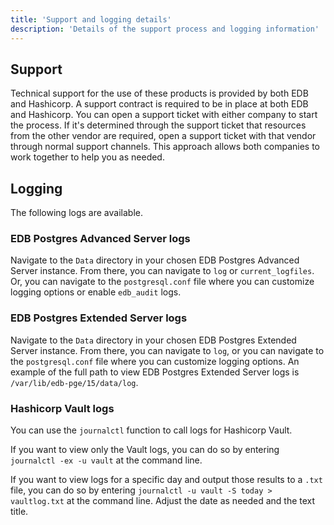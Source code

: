 ```yaml
---
title: 'Support and logging details'
description: 'Details of the support process and logging information'
---
```


## Support

Technical support for the use of these products is provided by both EDB and Hashicorp. A support contract is required to be in place at both EDB and Hashicorp. You can open a support ticket with either company to start the process. If it's determined through the support ticket that resources from the other vendor are required, open a support ticket with that vendor through normal support channels. This approach allows both companies to work together to help you as needed.

## Logging

The following logs are available.

### EDB Postgres Advanced Server logs

Navigate to the `Data` directory in your chosen EDB Postgres Advanced Server instance. From there, you can navigate to `log` or `current_logfiles`. Or, you can navigate to the `postgresql.conf` file where you can customize logging options or enable `edb_audit` logs.

### EDB Postgres Extended Server logs

Navigate to the `Data` directory in your chosen EDB Postgres Extended Server instance. From there, you can navigate to `log`, or you can navigate to the `postgresql.conf` file where you can customize logging options. An example of the full path to view EDB Postgres Extended Server logs is `/var/lib/edb-pge/15/data/log`.

### Hashicorp Vault logs

You can use the `journalctl` function to call logs for Hashicorp Vault.  

If you want to view only the Vault logs, you can do so by entering `journalctl -ex -u vault` at the command line.

If you want to view logs for a specific day and output those results to a `.txt` file, you can do so by entering `journalctl -u vault -S today > vaultlog.txt` at the command line. Adjust the date as needed and the text title.